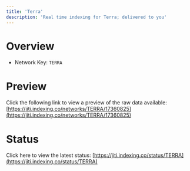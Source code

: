 ```yaml
---
title: 'Terra'
description: 'Real time indexing for Terra; delivered to you'
---
```


# Overview
- Network Key: `TERRA`

# Preview
Click the following link to view a preview of the raw data available: [https://jiti.indexing.co/networks/TERRA/17360825](https://jiti.indexing.co/networks/TERRA/17360825)

# Status
Click here to view the latest status: [https://jiti.indexing.co/status/TERRA](https://jiti.indexing.co/status/TERRA)
